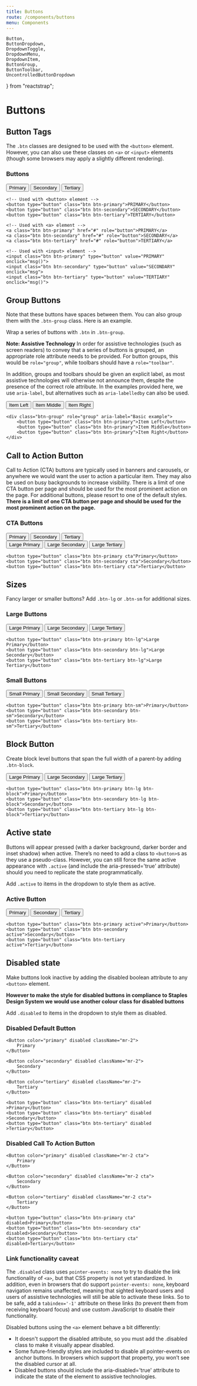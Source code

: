 ```yaml
---
title: Buttons
route: /components/buttons
menu: Components
---
```


	Button,
	ButtonDropdown,
	DropdownToggle,
	DropdownMenu,
	DropdownItem,
	ButtonGroup,
	ButtonToolbar,
	UncontrolledButtonDropdown
} from "reactstrap";

# Buttons

## Button Tags

The `.btn` classes are designed to be used with the `<button>` element. However, you can also use these classes on `<a>` or `<input>` elements (though some browsers may apply a slightly different rendering).

### Buttons

<Playground>
	<Button color="primary" className="mr-2">
		Primary
	</Button>
	<Button color="secondary" className="mr-2">
		Secondary
	</Button>
	<Button color="tertiary" className="mr-2">
		Tertiary
	</Button>
</Playground>

    <!-- Used with <button> element -->
    <button type="button" class="btn btn-primary">PRIMARY</button>
    <button type="button" class="btn btn-secondary">SECONDARY</button>
    <button type="button" class="btn btn-tertiary">TERTIARY</button>

    <!-- Used with <a> element -->
    <a class="btn btn-primary" href="#" role="button">PRIMARY</a>
    <a class="btn btn-secondary" href="#" role="button">SECONDARY</a>
    <a class="btn btn-tertiary" href="#" role="button">TERTIARY</a>

    <!-- Used with <input> element -->
    <input class="btn btn-primary" type="button" value="PRIMARY" onclick="msg()">
    <input class="btn btn-secondary" type="button" value="SECONDARY" onclick="msg">
    <input class="btn btn-tertiary" type="button" value="TERTIARY" onclick="msg()">

## Group Buttons

Note that these buttons have spaces between them. You can also group them with the `.btn-group` class. Here is an example.

Wrap a series of buttons with `.btn` in `.btn-group`.

**Note: Assistive Technology**
In order for assistive technologies (such as screen readers) to convey that a series of buttons is grouped, an appropriate role attribute needs to be provided. For button groups, this would be `role="group"`, while toolbars should have a `role="toolbar"`.

In addition, groups and toolbars should be given an explicit label, as most assistive technologies will otherwise not announce them, despite the presence of the correct role attribute. In the examples provided here, we use `aria-label`, but alternatives such as `aria-labelledby` can also be used.

<Playground>
	<ButtonGroup>
		<Button>Item Left</Button>
		<Button>Item Middle</Button>
		<Button>Item Right</Button>
	</ButtonGroup>
</Playground>

    <div class="btn-group" role="group" aria-label="Basic example">
        <button type="button" class="btn btn-primary">Item Left</button>
        <button type="button" class="btn btn-primary">Item Middle</button>
        <button type="button" class="btn btn-primary">Item Right</button>
    </div>

## Call to Action Button

Call to Action (CTA) buttons are typically used in banners and carousels, or anywhere we would want the user to action a particular item. They may also be used on busy backgrounds to increase visibility. There is a limit of one CTA button per page and should be used for the most prominent action on the page. For additional buttons, please resort to one of the default styles.
**There is a limit of one CTA button per page and should be used for the most prominent action on the page.**

### CTA Buttons

<Playground>
	<Button color="primary" className="mr-2 cta">
		Primary
	</Button>
	<Button color="secondary" className="mr-2 cta">
		Secondary
	</Button>
	<Button color="tertiary" className="mr-2 cta">
		Tertiary
	</Button>
	<br />
	<Button color="primary" className="mr-2 mt-3 cta" size="lg">
		Large Primary
	</Button>
	<Button color="secondary" className="mr-2 mt-3 cta" size="lg">
		Large Secondary
	</Button>
	<Button color="tertiary" className="mr-2 mt-3 cta" size="lg">
		Large Tertiary
	</Button>
</Playground>

    <button type="button" class="btn btn-primary cta"Primary</button>
    <button type="button" class="btn btn-secondary cta">Secondary</button>
    <button type="button" class="btn btn-tertiary cta">Tertiary</button>

## Sizes

Fancy larger or smaller buttons? Add `.btn-lg` or `.btn-sm` for additional sizes.

### Large Buttons

<Playground>
	<Button color="primary" className="mr-2" size="lg">
		Large Primary
	</Button>
	<Button color="secondary" className="mr-2" size="lg">
		Large Secondary
	</Button>
	<Button color="tertiary" className="mr-2" size="lg">
		Large Tertiary
	</Button>
</Playground>

    <button type="button" class="btn btn-primary btn-lg">Large Primary</button>
    <button type="button" class="btn btn-secondary btn-lg">Large Secondary</button>
    <button type="button" class="btn btn-tertiary btn-lg">Large Tertiary</button>

### Small Buttons

<Playground>
	<Button color="primary" className="mr-2" size="sm">
		Small Primary
	</Button>
	<Button color="secondary" className="mr-2" size="sm">
		Small Secondary
	</Button>
	<Button color="tertiary" className="mr-2" size="sm">
		Small Tertiary
	</Button>
</Playground>

    <button type="button" class="btn btn-primary btn-sm">Primary</button>
    <button type="button" class="btn btn-secondary btn-sm">Secondary</button>
    <button type="button" class="btn btn-tertiary btn-sm">Tertiary</button>

## Block Button

Create block level buttons that span the full width of a parent-by adding `.btn-block`.

<Playground>
	<Button color="primary" size="lg" block>
		Large Primary
	</Button>
	<Button color="secondary" size="lg" block>
		Large Secondary
	</Button>
	<Button color="tertiary" size="lg" block>
		Large Tertiary
	</Button>
</Playground>

    <button type="button" class="btn btn-primary btn-lg btn-block">Primary</button>
    <button type="button" class="btn btn-secondary btn-lg btn-block">Secondary</button>
    <button type="button" class="btn btn-tertiary btn-lg btn-block">Tertiary</button>

## Active state

Buttons will appear pressed (with a darker background, darker border and inset shadow) when active. There’s no need to add a class to `<button>`s as they use a pseudo-class. However, you can still force the same active appearance with `.active` (and include the aria-pressed='true' attribute) should you need to replicate the state programmatically.

Add `.active` to items in the dropdown to style them as active.

### Active Button

<Playground>
	<Button color="primary" active className="mr-2">
		Primary
	</Button>
	<Button color="secondary" active className="mr-2">
		Secondary
	</Button>
	<Button color="tertiary" active className="mr-2">
		Tertiary
	</Button>
</Playground>

    <button type="button" class="btn btn-primary active">Primary</button>
    <button type="button" class="btn btn-secondary active">Secondary</button>
    <button type="button" class="btn btn-tertiary active">Tertiary</button>

## Disabled state

Make buttons look inactive by adding the disabled boolean attribute to any `<button>` element.

**However to make the style for disabled buttons in compliance to Staples Design System we would use another colour class for disabled buttons**

Add `.disabled` to items in the dropdown to style them as disabled.

### Disabled Default Button

<Playground>

    <Button color="primary" disabled className="mr-2">
    	Primary
    </Button>

    <Button color="secondary" disabled className="mr-2">
    	Secondary
    </Button>

    <Button color="tertiary" disabled className="mr-2">
    	Tertiary
    </Button>

</Playground>

    <button type="button" class="btn btn-tertiary" disabled >Primary</button>
    <button type="button" class="btn btn-tertiary" disabled >Secondary</button>
    <button type="button" class="btn btn-tertiary" disabled >Tertiary</button>

### Disabled Call To Action Button

<Playground>

    <Button color="primary" disabled className="mr-2 cta">
    	Primary
    </Button>

    <Button color="secondary" disabled className="mr-2 cta">
    	Secondary
    </Button>

    <Button color="tertiary" disabled className="mr-2 cta">
    	Tertiary
    </Button>

</Playground>

    <button type="button" class="btn btn-primary cta" disabled>Primary</button>
    <button type="button" class="btn btn-secondary cta" disabled>Secondary</button>
    <button type="button" class="btn btn-tertiary cta" disabled>Tertiary</button>

### Link functionality caveat

The `.disabled` class uses `pointer-events: none` to try to disable the link functionality of `<a>`, but that CSS property is not yet standardized. In addition, even in browsers that do support `pointer-events: none`, keyboard navigation remains unaffected, meaning that sighted keyboard users and users of assistive technologies will still be able to activate these links. So to be safe, add a `tabindex='-1'` attribute on these links (to prevent them from receiving keyboard focus) and use custom JavaScript to disable their functionality.

Disabled buttons using the `<a>` element behave a bit differently:

<ul>
	<li>
		It doesn't support the disabled attribute, so you must add the .disabled
		class to make it visually appear disabled.
	</li>
	<li>
		Some future-friendly styles are included to disable all pointer-events
		on anchor buttons. In browsers which support that property, you won’t
		see the disabled cursor at all.
	</li>
	<li>
		Disabled buttons should include the aria-disabled='true' attribute to
		indicate the state of the element to assistive technologies.
	</li>
</ul>

<!-- ## Button Dropdowns

Any single `.btn` can be turned into a dropdown toggle with some markup changes. Here’s how you can put them to work with `<button>` elements:

### Dropdown Button with Links and Dropdown Header

<Playground>
    <UncontrolledButtonDropdown>
        <DropdownToggle caret>
            Dropdown
        </DropdownToggle>
        <DropdownMenu>
            <DropdownItem header>Header</DropdownItem>
            <DropdownItem disabled>Action</DropdownItem>
            <DropdownItem>Another Action</DropdownItem>
            <DropdownItem divider />
            <DropdownItem>Another Action</DropdownItem>
        </DropdownMenu>
    </UncontrolledButtonDropdown>
</Playground>


    <div class="dropdown">
        <button class="btn btn-primary dropdown-toggle" type="button" id="dropdownMenuButton" data-toggle="dropdown" aria-haspopup="true" aria-expanded="false">
            Dropdown button
        </button>
        <div class="dropdown-menu" aria-labelledby="dropdownMenuButton">
            <h6 class="dropdown-header">Dropdown header</h6>
            <a class="dropdown-item" href="#">Action</a>
            <a class="dropdown-item" href="#">Another action</a>
            <a class="dropdown-item" href="#">Something else here</a>
        </div>
    </div>


## Drop variations

Trigger dropdown menus to the left of elements by adding `.dropleft .dropright .dropup` to the parent element.

<Playground>
    <UncontrolledButtonDropdown direction="up">
            <DropdownToggle caret>
                Dropup
            </DropdownToggle>
            <DropdownMenu>
                <DropdownItem>Another Action</DropdownItem>
                <DropdownItem>Another Action</DropdownItem>
            </DropdownMenu>
    </UncontrolledButtonDropdown>

    <UncontrolledButtonDropdown direction="left">
            <DropdownToggle caret>
                Dropleft
            </DropdownToggle>
            <DropdownMenu>
                <DropdownItem>Another Action</DropdownItem>
                <DropdownItem>Another Action</DropdownItem>
            </DropdownMenu>
    </UncontrolledButtonDropdown>

    <UncontrolledButtonDropdown direction="right">
            <DropdownToggle caret>
                Dropleft
            </DropdownToggle>
            <DropdownMenu>
                <DropdownItem>Another Action</DropdownItem>
                <DropdownItem>Another Action</DropdownItem>
            </DropdownMenu>
    </UncontrolledButtonDropdown>

</Playground>

    <div class="btn-group dropup">
        <button type="button" class="btn btn-secondary dropdown-toggle" data-toggle="dropdown" aria-haspopup="true" aria-expanded="false">
            Dropleft
        </button>
        <div class="dropdown-menu" aria-labelledby="dropdownMenuButton">
            <a class="dropdown-item" href="#">Action</a>
            <a class="dropdown-item" href="#">Another action</a>
            <a class="dropdown-item" href="#">Something else here</a>
        </div>
    </div>

    <div class="btn-group dropleft">
        <button type="button" class="btn btn-secondary dropdown-toggle" data-toggle="dropdown" aria-haspopup="true" aria-expanded="false">
            Dropleft
        </button>
        <div class="dropdown-menu" aria-labelledby="dropdownMenuButton">
            <a class="dropdown-item" href="#">Action</a>
            <a class="dropdown-item" href="#">Another action</a>
            <a class="dropdown-item" href="#">Something else here</a>
        </div>
    </div>

    <div class="btn-group dropright">
        <button type="button" class="btn btn-secondary dropdown-toggle" data-toggle="dropdown" aria-haspopup="true" aria-expanded="false">
            Dropleft
        </button>
        <div class="dropdown-menu" aria-labelledby="dropdownMenuButton">
            <a class="dropdown-item" href="#">Action</a>
            <a class="dropdown-item" href="#">Another action</a>
            <a class="dropdown-item" href="#">Something else here</a>
        </div>
    </div>


## Split Button

Similarly, create split button dropdowns with virtually the same markup as single button dropdowns, but with the addition of `.dropdown-toggle-split` for proper spacing around the dropdown caret.

We use this extra class to reduce the horizontal padding on either side of the caret by 25% and remove the `margin-left` that’s added for regular button dropdowns. Those extra changes keep the caret centered in the split button and provide a more appropriately sized hit area next to the main button.

### Split Button and Dropdown Divider

    <div class="btn-group">
        <button type="button" class="btn btn-danger">Action</button>
        <button type="button" class="btn btn-danger dropdown-toggle dropdown-toggle-split" data-toggle="dropdown" aria-haspopup="true" aria-expanded="false">
        <span class="sr-only">Toggle Dropdown</span>
      </button>
        <div class="dropdown-menu">
            <a class="dropdown-item" href="#">Action</a>
            <a class="dropdown-item" href="#">Another action</a>
            <a class="dropdown-item" href="#">Something else here</a>
            <div class="dropdown-divider"></div>
            <a class="dropdown-item" href="#">Separated link</a>
        </div>
    </div>

## Split Dropleft

Trigger dropdown menus to the left of elements by adding `.dropleft` to the parent element.

### Split Dropleft Button

    <div class="btn-group">
        <div class="btn-group dropleft" role="group">
            <button type="button" class="btn btn-secondary dropdown-toggle dropdown-toggle-split" data-toggle="dropdown" aria-haspopup="true" aria-expanded="false">
          <span class="sr-only">Toggle Dropleft</span>
        </button>
            <div class="dropdown-menu" aria-labelledby="dropdownMenuButton">
                <a class="dropdown-item" href="#">Action</a>
                <a class="dropdown-item" href="#">Another action</a>
                <a class="dropdown-item" href="#">Something else here</a>
            </div>
        </div>
        <button type="button" class="btn btn-secondary">
        Split dropleft
      </button>
    </div>

## Split Dropright

Trigger dropdown menus to the right of elements by adding `.dropright` to the parent element.

### Split Dropright Button

    <div class="btn-group dropright">
        <button type="button" class="btn btn-secondary">
        Split dropright
      </button>
        <button type="button" class="btn btn-secondary dropdown-toggle dropdown-toggle-split" data-toggle="dropdown" aria-haspopup="true" aria-expanded="false">
        <span class="sr-only">Toggle Dropright</span>
      </button>
        <div class="dropdown-menu" aria-labelledby="dropdownMenuButton">
            <a class="dropdown-item" href="#">Action</a>
            <a class="dropdown-item" href="#">Another action</a>
            <a class="dropdown-item" href="#">Something else here</a>
        </div>
    </div>

## Split Dropup

Trigger dropdown menus above elements by adding `.dropup` to the parent element.

### Split Dropup Button

    <div class="btn-group dropup">
        <button type="button" class="btn btn-secondary">
        Split dropup
      </button>
        <button type="button" class="btn btn-secondary dropdown-toggle dropdown-toggle-split" data-toggle="dropdown" aria-haspopup="true" aria-expanded="false">
        <span class="sr-only">Toggle Dropdown</span>
      </button>
        <div class="dropdown-menu" aria-labelledby="dropdownMenuButton">
            <a class="dropdown-item" href="#">Action</a>
            <a class="dropdown-item" href="#">Another action</a>
            <a class="dropdown-item" href="#">Something else here</a>
        </div>
    </div> -->
